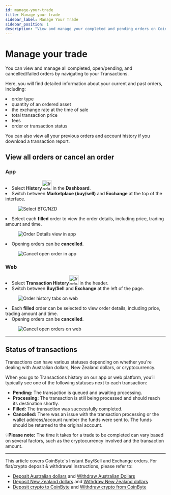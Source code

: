 ```yaml
---
id: manage-your-trade
title: Manage your trade
sidebar_label: Manage Your Trade
sidebar_position: 1
description: "View and manage your completed and pending orders on CoinByte using the app or web platform."
---
```



# Manage your trade

You can view and manage all completed, open/pending, and cancelled/failed orders by navigating to your Transactions.

Here, you will find detailed information about your current and past orders, including:

<TickList>
<li>order type</li>
<li>quantity of an ordered asset</li>
<li>the exchange rate at the time of sale</li>
<li>total transaction price</li>
<li>fees</li>
<li>order or transaction status</li>
</TickList>

You can also view all your previous orders and account history if you download a transaction report.

## View all orders or cancel an order

<Tabs>
<TabItem value="Mobile App" label="App">
<div style={{ marginTop: '2.5rem' }}></div>

### **App**

<div style={{ marginBottom: '1.5rem' }}></div>

<RoundStepList>
<li>Select <strong>History</strong><img src={useBaseUrl('/img/general/trade-history-app.png')} alt="trade history app" width="30" /> in the <strong>Dashboard</strong>.</li>
<li>Switch between <strong>Marketplace (buy/sell)</strong> and <strong>Exchange</strong> at the top of the interface.</li>

<figure style={{ textAlign: 'center' }}>
   <img src={useBaseUrl('/img/tradinig/faq/1.png')} alt="Select BTC/NZD" style={{ width: 300 }} />
</figure>

<li>Select each <strong>filled</strong> order to view the order details, including price, trading amount and time.</li>

<figure style={{ textAlign: 'center' }}>
  <img src={useBaseUrl('/img/tradinig/faq/2.png')} alt="Order Details view in app" style={{ width: 300 }} />
</figure>

<li>Opening orders can be <strong>cancelled</strong>.</li>

<figure style={{ textAlign: 'center' }}>
  <img src={useBaseUrl('/img/tradinig/faq/3.png')} alt="Cancel open order in app" style={{ width: 300 }} />
</figure>
</RoundStepList>

</TabItem>

<TabItem value="Web Platform" label="Web">
<div style={{ marginTop: '2.5rem' }}></div>

### **Web**

<div style={{ marginBottom: '1.5rem' }}></div>
<CoinByteButton text="View order" link="https://coinbyte.com.au/en-us/user/order/" />
<RoundStepList>
<li>Select <strong>Transaction History</strong><img src={useBaseUrl('/img/general/trade-history-web.png')} alt="trade history web" width="30" />  in the header.</li>
<li>Switch between <strong>Buy/Sell</strong> and <strong>Exchange</strong> at the left of the page.</li>

<figure style={{ textAlign: 'center' }}>
  <img src={useBaseUrl('/img/tradinig/faq/4.png')} alt="Order history tabs on web" style={{ width: 500 }} />
</figure>

<li>Each <strong>filled</strong> order can be selected to view order details, including price, trading amount and time.</li>
<li>Opening orders can be <strong>cancelled</strong>.</li>

<figure style={{ textAlign: 'center' }}>
 <img src={useBaseUrl('/img/tradinig/faq/5.png')} alt="Cancel open orders on web" style={{ width: 500 }} />
</figure>
</RoundStepList>

</TabItem>
</Tabs>

---

## Status of transactions

Transactions can have various statuses depending on whether you're dealing with Australian dollars, New Zealand dollars, or cryptocurrency.

When you go to Transactions history on our app or web platform, you’ll typically see one of the following statuses next to each transaction:

- <strong>Pending:</strong> The transaction is queued and awaiting processing.
- <strong>Processing:</strong> The transaction is still being processed and should reach its destination shortly.
- <strong>Filled:</strong> The transaction was successfully completed.
- <strong>Cancelled:</strong> There was an issue with the transaction processing or the wallet address/account number the funds were sent to. The funds should be returned to the original account.

<InfoBox>
💡<strong>Please note:</strong> The time it takes for a trade to be completed can vary based on several factors, such as the cryptocurrency involved and the transaction amount.
</InfoBox>

---

This article covers CoinByte's Instant Buy/Sell and Exchange orders. For fiat/crypto deposit & withdrawal instructions, please refer to:

<ul>
<li><a href="/docs/deposits-withdrawals/deposit-fiat-asset/fiat/deposit-australian-dollars">Deposit Australian dollars</a> and <a href="/docs/deposits-withdrawals/withdraw-fiat-asset/withdraw-australian-dollars">Withdraw Australian Dollars</a></li>
<li><a href="/docs/deposits-withdrawals/deposit-fiat-asset/fiat/deposit-new-zealand-dollars">Deposit New Zealand dollars</a> and <a href="/docs/deposits-withdrawals/withdraw-fiat-asset/withdraw-new-zealand-dollars">Withdraw New Zealand dollars</a></li>
<li><a href="/docs/deposits-withdrawals/deposit-crypto/deposit-crypto">Deposit crypto to CoinByte</a> and <a href="/docs/deposits-withdrawals/withdraw-crypto/withdraw-crypto-from-coinbyte">Withdraw crypto from CoinByte</a></li>
</ul>

<RelatedArticles category="trading" />
